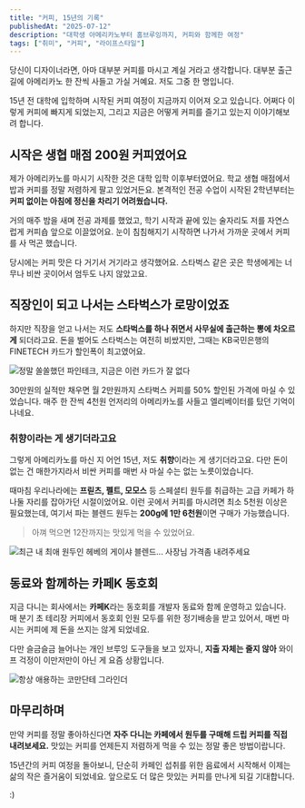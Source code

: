```yaml
---
title: "커피, 15년의 기록"
publishedAt: "2025-07-12"
description: "대학생 아메리카노부터 홈브루잉까지, 커피와 함께한 여정"
tags: ["취미", "커피", "라이프스타일"]
---
```


당신이 디자이너라면, 아마 대부분 커피를 마시고 계실 거라고 생각합니다. 대부분 출근길에 아메리카노 한 잔씩 사들고 가실 거예요. 저도 그중 한 명입니다.

15년 전 대학에 입학하며 시작된 커피 여정이 지금까지 이어져 오고 있습니다. 어쩌다 이렇게 커피에 빠지게 되었는지, 그리고 지금은 어떻게 커피를 즐기고 있는지 이야기해보려 합니다.

## 시작은 생협 매점 200원 커피였어요

제가 아메리카노를 마시기 시작한 것은 대학 입학 이후부터였어요. 학교 생협 매점에서 밥과 커피를 정말 저렴하게 팔고 있었거든요. 본격적인 전공 수업이 시작된 2학년부터는 **커피 없이는 아침에 정신을 차리기 어려웠습니다.**

거의 매주 밤을 새며 전공 과제를 했었고, 학기 시작과 끝에 있는 술자리도 저를 자연스럽게 커피숍 앞으로 이끌었어요. 눈이 침침해지기 시작하면 나가서 가까운 곳에서 커피를 사 먹곤 했습니다.

당시에는 커피 맛은 다 거기서 거기라고 생각했어요. 스타벅스 같은 곳은 학생에게는 너무나 비싼 곳이어서 엄두도 나지 않았고요.

## 직장인이 되고 나서는 스타벅스가 로망이었죠

하지만 직장을 얻고 나서는 저도 **스타벅스를 하나 쥐면서 사무실에 출근하는 뽕에 차오르게** 되더라고요. 돈을 벌어도 스타벅스는 여전히 비쌌지만, 그때는 KB국민은행의 FINETECH 카드가 할인폭이 최고였어요.

![정말 쏠쏠했던 파인테크, 지금은 이런 카드가 잘 없다](/images/kb-finetech-card.png)

30만원의 실적만 채우면 월 2만원까지 스타벅스 커피를 50% 할인된 가격에 마실 수 있었습니다. 매주 한 잔씩 4천원 언저리의 아메리카노를 사들고 엘리베이터를 탔던 기억이 나네요.

### 취향이라는 게 생기더라고요

그렇게 아메리카노를 마신 지 어언 15년, 저도 **취향**이라는 게 생기더라고요. 다만 돈이 없는 건 매한가지라서 비싼 커피를 매번 사 마실 수는 없는 노릇이었습니다.

때마침 우리나라에는 **프릳츠, 펠트, 모모스** 등 스페셜티 원두를 취급하는 고급 카페가 하나둘 자리를 잡아가던 시절이었어요. 이런 곳에서 커피를 마시려면 최소 5천원 이상은 필요했는데, 여기서 파는 블렌드 원두는 **200g에 1만 6천원**이면 구매가 가능했습니다.

> 아껴 먹으면 12잔까지는 맛있게 먹을 수 있었어요.

![최근 내 최애 원두인 헤베의 게이샤 블렌드... 사장님 가격좀 내려주세요](/images/coffeebean-hebe.png)

## 동료와 함께하는 카페K 동호회

지금 다니는 회사에서는 **카페K**라는 동호회를 개발자 동료와 함께 운영하고 있습니다. 매 분기 초 테리장 커피에서 동호회 인원 모두를 위한 정기배송을 받고 있어서, 매번 마시는 커피에 제 돈을 쓰지는 않게 되었네요.

다만 슬금슬금 늘어나는 개인 브루잉 도구들을 보고 있자니, **지출 자체는 줄지 않아** 와이프 걱정이 이만저만이 아닌 게 요즘 상황입니다.

![항상 애용하는 코만단테 그라인더](/images/brewing-comandante.jpg)

## 마무리하며

만약 커피를 정말 좋아하신다면 **자주 다니는 카페에서 원두를 구매해 드립 커피를 직접 내려보세요.** 맛있는 커피를 언제든지 저렴하게 먹을 수 있는 정말 좋은 방법이랍니다.

15년간의 커피 여정을 돌아보니, 단순히 카페인 섭취를 위한 음료에서 시작해서 이제는 삶의 작은 즐거움이 되었네요. 앞으로도 더 많은 맛있는 커피를 만나게 되길 기대합니다.

:)
